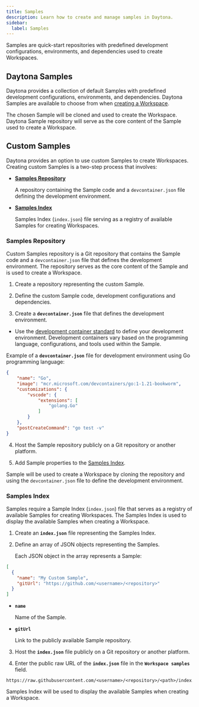 ```yaml
---
title: Samples
description: Learn how to create and manage samples in Daytona.
sidebar:
  label: Samples
---
```



Samples are quick-start repositories with predefined development configurations, environments, and dependencies used to create Workspaces.

## Daytona Samples

Daytona provides a collection of default Samples with predefined development configurations, environments, and dependencies. Daytona Samples are available to choose from when [creating a Workspace](/usage/workspaces#create-a-workspace).

The chosen Sample will be cloned and used to create the Workspace. Daytona Sample repository will serve as the core content of the Sample used to create a Workspace.

## Custom Samples

Daytona provides an option to use custom Samples to create Workspaces. Creating custom Samples is a two-step process that involves:

- [**Samples Repository**](#samples-repository)

    A repository containing the Sample code and a `devcontainer.json` file defining the development environment.

- [**Samples Index**](#samples-index)

    Samples Index (`index.json`) file serving as a registry of available Samples for creating Workspaces.

### Samples Repository 

Custom Samples repository is a Git repository that contains the Sample code and a `devcontainer.json` file that defines the development environment. The repository serves as the core content of the Sample and is used to create a Workspace. 

1. Create a repository representing the custom Sample.

2. Define the custom Sample code, development configurations and dependencies.

3. Create a **`devcontainer.json`** file that defines the development environment.

- Use the [development container standard](https://containers.dev/) to define your development environment. Development containers vary based on the programming language, configurations, and tools used within the Sample.

Example of a **`devcontainer.json`** file for development environment using Go programming language:

```json
{
    "name": "Go",
    "image": "mcr.microsoft.com/devcontainers/go:1-1.21-bookworm",
    "customizations": {
        "vscode": {
            "extensions": [
                "golang.Go"
            ]
        }
    },
    "postCreateCommand": "go test -v"
}
```

4. Host the Sample repository publicly on a Git repository or another platform.

5. Add Sample properties to the [Samples Index](#samples-index).

Sample will be used to create a Workspace by cloning the repository and using the `devcontainer.json` file to define the development environment.

### Samples Index

Samples require a Sample Index (`index.json`) file that serves as a registry of available Samples for creating Workspaces. The Samples Index is used to display the available Samples when creating a Workspace.

1. Create an **`index.json`** file representing the Samples Index.

2. Define an array of JSON objects representing the Samples.

    Each JSON object in the array represents a Sample:

```json
[
  {
    "name": "My Custom Sample",
    "gitUrl": "https://github.com/<username>/<repository>"
  }
]
```

- **`name`**

    Name of the Sample.

- **`gitUrl`**
    
    Link to the publicly available Sample repository.

3. Host the **`index.json`** file publicly on a Git repository or another platform.

4. Enter the public raw URL of the **`index.json`** file in the **`Workspace samples`** field. 

```text
https://raw.githubusercontent.com/<username>/<repository>/<path>/index.json
```

Samples Index will be used to display the available Samples when creating a Workspace.